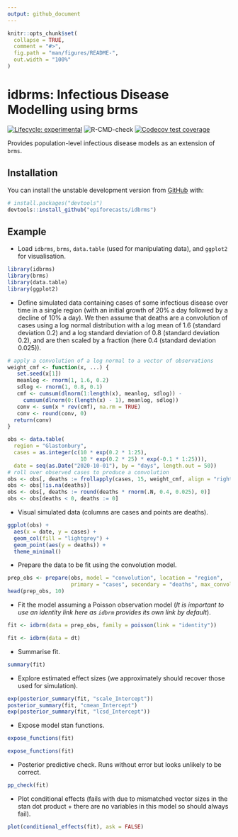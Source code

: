 ```yaml
---
output: github_document
---
```


<!-- README.md is generated from README.Rmd. Please edit that file -->

```r
knitr::opts_chunk$set(
  collapse = TRUE,
  comment = "#>",
  fig.path = "man/figures/README-",
  out.width = "100%"
)
```

# idbrms: Infectious Disease Modelling using brms

[![Lifecycle: experimental](https://img.shields.io/badge/lifecycle-experimental-orange.svg)](https://www.tidyverse.org/lifecycle/#experimental)
![R-CMD-check](https://github.com/epiforecasts/idbrms/workflows/R-CMD-check/badge.svg)
[![Codecov test coverage](https://codecov.io/gh/epiforecasts/brms.ide/branch/master/graph/badge.svg)](https://codecov.io/gh/epiforecasts/brms.ide?branch=master)

Provides population-level infectious disease models as an extension of `brms`.

## Installation

You can install the unstable development version from [GitHub](https://github.com/) with:

```r
# install.packages("devtools")
devtools::install_github("epiforecasts/idbrms")
```

## Example

* Load `idbrms`, `brms`, `data.table` (used for manipulating data), and `ggplot2` for visualisation.

```r
library(idbrms)
library(brms)
library(data.table)
library(ggplot2)
```

* Define simulated data containing cases of some infectious disease over time in a single region (with an initial growth of 20% a day followed by a decline of 10% a day). We then assume that deaths are a convolution of cases using a log normal distribution with a log mean of 1.6 (standard deviation 0.2) and a log standard deviation of 0.8 (standard deviation 0.2), and are then scaled by a fraction (here 0.4 (standard deviation 0.025)).

```r
# apply a convolution of a log normal to a vector of observations
weight_cmf <- function(x, ...) {
   set.seed(x[1])
   meanlog <- rnorm(1, 1.6, 0.2)
   sdlog <- rnorm(1, 0.8, 0.1)
   cmf <- cumsum(dlnorm(1:length(x), meanlog, sdlog)) -
     cumsum(dlnorm(0:(length(x) - 1), meanlog, sdlog))
   conv <- sum(x * rev(cmf), na.rm = TRUE)
   conv <- round(conv, 0)
  return(conv)
}

obs <- data.table(
  region = "Glastonbury", 
  cases = as.integer(c(10 * exp(0.2 * 1:25), 
                       10 * exp(0.2 * 25) * exp(-0.1 * 1:25))),
  date = seq(as.Date("2020-10-01"), by = "days", length.out = 50))
# roll over observed cases to produce a convolution
obs <- obs[, deaths := frollapply(cases, 15, weight_cmf, align = "right")]
obs <- obs[!is.na(deaths)]
obs <- obs[, deaths := round(deaths * rnorm(.N, 0.4, 0.025), 0)]
obs <- obs[deaths < 0, deaths := 0]
```

* Visual simulated data (columns are cases and points are deaths).

```r
ggplot(obs) +
  aes(x = date, y = cases) +
  geom_col(fill = "lightgrey") +
  geom_point(aes(y = deaths)) +
  theme_minimal()
```

* Prepare the data to be fit using the convolution model. 

```r
prep_obs <- prepare(obs, model = "convolution", location = "region",
                    primary = "cases", secondary = "deaths", max_convolution = 15)
head(prep_obs, 10)
```

* Fit the model assuming a Poisson observation model (*It is important to use an identity link here as `idbrm` provides its own link by default*).

```r
fit <- idbrm(data = prep_obs, family = poisson(link = "identity"))
```

```r
fit <- idbrm(data = dt)
```

* Summarise fit.

```r
summary(fit)
```

* Explore estimated effect sizes (we approximately should recover those used for simulation).

```r
exp(posterior_summary(fit, "scale_Intercept"))
posterior_summary(fit, "cmean_Intercept")
exp(posterior_summary(fit, "lcsd_Intercept"))
```

* Expose model stan functions.

```r
expose_functions(fit)
```

```r
expose_functions(fit)
```

* Posterior predictive check. Runs without error but looks unlikely to be correct.

```r
pp_check(fit)
```

* Plot conditional effects (fails with due to mismatched vector sizes in the stan dot product + there are no variables in this model so should always fail).

```r
plot(conditional_effects(fit), ask = FALSE)
```